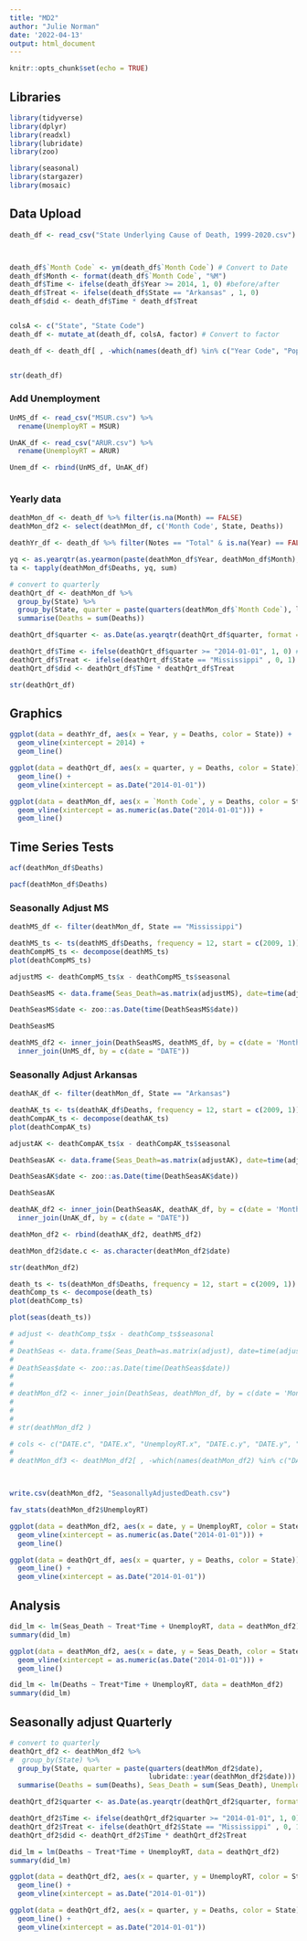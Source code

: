 ```yaml
---
title: "MD2"
author: "Julie Norman"
date: '2022-04-13'
output: html_document
---
```


```r
knitr::opts_chunk$set(echo = TRUE)
```

## Libraries

```r
library(tidyverse)
library(dplyr)
library(readxl)
library(lubridate)
library(zoo)

library(seasonal)
library(stargazer)
library(mosaic)
```

## Data Upload

```r
death_df <- read_csv("State Underlying Cause of Death, 1999-2020.csv")



death_df$`Month Code` <- ym(death_df$`Month Code`) # Convert to Date
death_df$Month <- format(death_df$`Month Code`, "%M")
death_df$Time <- ifelse(death_df$Year >= 2014, 1, 0) #before/after
death_df$Treat <- ifelse(death_df$State == "Arkansas" , 1, 0)
death_df$did <- death_df$Time * death_df$Treat


colsA <- c("State", "State Code")
death_df <- mutate_at(death_df, colsA, factor) # Convert to factor

death_df <- death_df[ , -which(names(death_df) %in% c("Year Code", "Population", "Crude Rate"))] #remove empty/ unneeded columns


str(death_df)

```

### Add Unemployment 

```r
UnMS_df <- read_csv("MSUR.csv") %>% 
  rename(UnemployRT = MSUR)

UnAK_df <- read_csv("ARUR.csv") %>% 
  rename(UnemployRT = ARUR)

Unem_df <- rbind(UnMS_df, UnAK_df)



```

### Yearly data

```r
deathMon_df <- death_df %>% filter(is.na(Month) == FALSE)
deathMon_df2 <- select(deathMon_df, c('Month Code', State, Deaths))

deathYr_df <- death_df %>% filter(Notes == "Total" & is.na(Year) == FALSE)

yq <- as.yearqtr(as.yearmon(paste(deathMon_df$Year, deathMon_df$Month), "%Y %m"))
ta <- tapply(deathMon_df$Deaths, yq, sum)

# convert to quarterly
deathQrt_df <- deathMon_df %>%
  group_by(State) %>% 
  group_by(State, quarter = paste(quarters(deathMon_df$`Month Code`), lubridate::year(deathMon_df$`Month Code`))) %>%
  summarise(Deaths = sum(Deaths))

deathQrt_df$quarter <- as.Date(as.yearqtr(deathQrt_df$quarter, format = "Q%q %Y")) # convert quarterly to date

deathQrt_df$Time <- ifelse(deathQrt_df$quarter >= "2014-01-01", 1, 0) #before/after
deathQrt_df$Treat <- ifelse(deathQrt_df$State == "Mississippi" , 0, 1)
deathQrt_df$did <- deathQrt_df$Time * deathQrt_df$Treat

str(deathQrt_df)
```

## Graphics

```r
ggplot(data = deathYr_df, aes(x = Year, y = Deaths, color = State)) + 
  geom_vline(xintercept = 2014) +
  geom_line()
```

```r
ggplot(data = deathQrt_df, aes(x = quarter, y = Deaths, color = State)) + 
  geom_line() +
  geom_vline(xintercept = as.Date("2014-01-01")) 

```

```r
ggplot(data = deathMon_df, aes(x = `Month Code`, y = Deaths, color = State)) + 
  geom_vline(xintercept = as.numeric(as.Date("2014-01-01"))) +
  geom_line()
```


## Time Series Tests

```r
acf(deathMon_df$Deaths)
```
```r
pacf(deathMon_df$Deaths)
```
### Seasonally Adjust MS

```r
deathMS_df <- filter(deathMon_df, State == "Mississippi")

deathMS_ts <- ts(deathMS_df$Deaths, frequency = 12, start = c(2009, 1))
deathCompMS_ts <- decompose(deathMS_ts)
plot(deathCompMS_ts)
```

```r
adjustMS <- deathCompMS_ts$x - deathCompMS_ts$seasonal

DeathSeasMS <- data.frame(Seas_Death=as.matrix(adjustMS), date=time(adjustMS))

DeathSeasMS$date <- zoo::as.Date(time(DeathSeasMS$date))

DeathSeasMS

deathMS_df2 <- inner_join(DeathSeasMS, deathMS_df, by = c(date = 'Month Code')) %>% 
  inner_join(UnMS_df, by = c(date = "DATE"))
```


### Seasonally Adjust Arkansas

```r
deathAK_df <- filter(deathMon_df, State == "Arkansas")

deathAK_ts <- ts(deathAK_df$Deaths, frequency = 12, start = c(2009, 1))
deathCompAK_ts <- decompose(deathAK_ts)
plot(deathCompAK_ts)
```

```r
adjustAK <- deathCompAK_ts$x - deathCompAK_ts$seasonal

DeathSeasAK <- data.frame(Seas_Death=as.matrix(adjustAK), date=time(adjustAK))

DeathSeasAK$date <- zoo::as.Date(time(DeathSeasAK$date))

DeathSeasAK

deathAK_df2 <- inner_join(DeathSeasAK, deathAK_df, by = c(date = 'Month Code')) %>% 
  inner_join(UnAK_df, by = c(date = "DATE"))


```

```r
deathMon_df2 <- rbind(deathAK_df2, deathMS_df2)

deathMon_df2$date.c <- as.character(deathMon_df2$date)

str(deathMon_df2)
```


```r
death_ts <- ts(deathMon_df$Deaths, frequency = 12, start = c(2009, 1))
deathComp_ts <- decompose(death_ts)
plot(deathComp_ts)

```

```r
plot(seas(death_ts))


```

```r
# adjust <- deathComp_ts$x - deathComp_ts$seasonal
# 
# DeathSeas <- data.frame(Seas_Death=as.matrix(adjust), date=time(adjust))
# 
# DeathSeas$date <- zoo::as.Date(time(DeathSeas$date))
# 
# 
# deathMon_df2 <- inner_join(DeathSeas, deathMon_df, by = c(date = 'Month Code'))
# 
# 
# 
# str(deathMon_df2 )
```



```r
# cols <- c("DATE.c", "DATE.x", "UnemployRT.x", "DATE.c.y", "DATE.y", "UnemployRT.y", "DATE.c.y.y")
# 
# deathMon_df3 <- deathMon_df2[ , -which(names(deathMon_df2) %in% c("DATE.c", "DATE.x", "UnemployRT.x", "DATE.c.y", "DATE.y", "UnemployRT.y", "DATE.c.y.y"))] #remove empty/ unneeded columns



write.csv(deathMon_df2, "SeasonallyAdjustedDeath.csv")
```

```r


fav_stats(deathMon_df2$UnemployRT)
```
```r
ggplot(data = deathMon_df2, aes(x = date, y = UnemployRT, color = State)) + 
  geom_vline(xintercept = as.numeric(as.Date("2014-01-01"))) +
  geom_line()
```
```r
ggplot(data = deathQrt_df, aes(x = quarter, y = Deaths, color = State)) + 
  geom_line() +
  geom_vline(xintercept = as.Date("2014-01-01")) 

```

## Analysis

```r
did_lm <- lm(Seas_Death ~ Treat*Time + UnemployRT, data = deathMon_df2)
summary(did_lm)

```

```r
ggplot(data = deathMon_df2, aes(x = date, y = Seas_Death, color = State)) + 
  geom_vline(xintercept = as.numeric(as.Date("2014-01-01"))) +
  geom_line()
```

```r
did_lm <- lm(Deaths ~ Treat*Time + UnemployRT, data = deathMon_df2)
summary(did_lm)
```



## Seasonally adjust Quarterly

```r
# convert to quarterly
deathQrt_df2 <- deathMon_df2 %>%
#  group_by(State) %>% 
  group_by(State, quarter = paste(quarters(deathMon_df2$date), 
                                  lubridate::year(deathMon_df2$date))) %>%
  summarise(Deaths = sum(Deaths), Seas_Death = sum(Seas_Death), UnemployRT = mean(UnemployRT))

deathQrt_df2$quarter <- as.Date(as.yearqtr(deathQrt_df2$quarter, format = "Q%q %Y")) # convert quarterly to date

deathQrt_df2$Time <- ifelse(deathQrt_df2$quarter >= "2014-01-01", 1, 0) #before/after
deathQrt_df2$Treat <- ifelse(deathQrt_df2$State == "Mississippi" , 0, 1)
deathQrt_df2$did <- deathQrt_df2$Time * deathQrt_df2$Treat
```

```r
did_lm = lm(Deaths ~ Treat*Time + UnemployRT, data = deathQrt_df2)
summary(did_lm)
```

```r
ggplot(data = deathQrt_df2, aes(x = quarter, y = UnemployRT, color = State)) + 
  geom_line() +
  geom_vline(xintercept = as.Date("2014-01-01")) 

```

```r
ggplot(data = deathQrt_df2, aes(x = quarter, y = Deaths, color = State)) + 
  geom_line() +
  geom_vline(xintercept = as.Date("2014-01-01")) 

```

